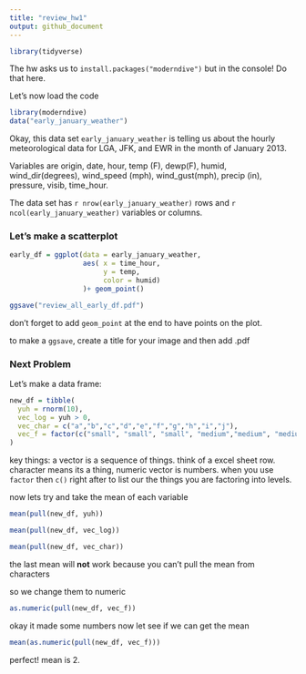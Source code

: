 ```yaml
---
title: "review_hw1"
output: github_document
---
```

```r
library(tidyverse)

```

The hw asks us to `install.packages("moderndive")` but in the console!
Do that here.

Let's now load the code

```r
library(moderndive)
data("early_january_weather")
```

Okay, this data set `early_january_weather` is telling us about the hourly
meteorological data for LGA, JFK, and EWR in the month of January 2013.

Variables are origin, date, hour, temp (F), dewp(F), humid, wind_dir(degrees),
wind_speed (mph), wind_gust(mph), precip (in), pressure, visib, time_hour.

The data set has `r nrow(early_january_weather)` rows and 
`r ncol(early_january_weather)` variables or columns.

### Let's make a scatterplot

```r
early_df = ggplot(data = early_january_weather,
                  aes( x = time_hour, 
                       y = temp, 
                       color = humid)
                  )+ geom_point()

ggsave("review_all_early_df.pdf")

```


don't forget to add `geom_point` at the end to have points on the plot.

to make a `ggsave`, create a title for your image and then add .pdf 


### Next Problem

Let's make a data frame:

```r
new_df = tibble(
  yuh = rnorm(10),
  vec_log = yuh > 0,
  vec_char = c("a","b","c","d","e","f","g","h","i","j"),
  vec_f = factor(c("small", "small", "small", "medium","medium", "medium","medium", "large","large","large"))
)

```

key things: a vector is a sequence of things. think of a excel sheet row. 
character means its a thing, numeric vector is numbers. when you use `factor` 
then `c()` right after to list our the things you are factoring into levels.

now lets try and take the mean of each variable

```r
mean(pull(new_df, yuh))

mean(pull(new_df, vec_log))

mean(pull(new_df, vec_char))
```


the last mean will **not** work because you can't pull the mean from characters

so we change them to numeric

```r
as.numeric(pull(new_df, vec_f))

```

okay it made some numbers now let see if we can get the mean

```r
mean(as.numeric(pull(new_df, vec_f)))
```

perfect! mean is 2. 




